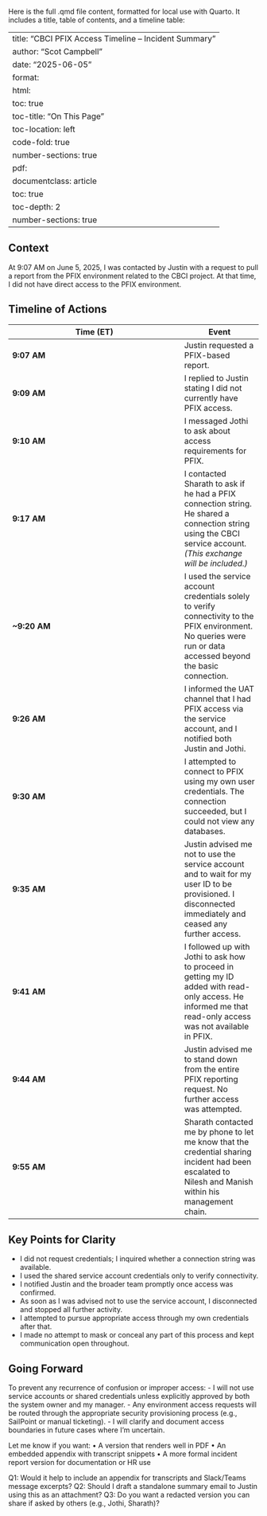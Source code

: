 Here is the full .qmd file content, formatted for local use with Quarto. It includes a title, table of contents, and a timeline table:

---
title: "CBCI PFIX Access Timeline – Incident Summary"
author: "Scot Campbell"
date: "2025-06-05"
format:
  html:
    toc: true
    toc-title: "On This Page"
    toc-location: left
    code-fold: true
    number-sections: true
  pdf:
    documentclass: article
    toc: true
    toc-depth: 2
    number-sections: true
---

## Context

At 9:07 AM on June 5, 2025, I was contacted by Justin with a request to pull a report from the PFIX environment related to the CBCI project. At that time, I did not have direct access to the PFIX environment.

## Timeline of Actions

| Time (ET)     | Event |
|---------------|-------|
| **9:07 AM**   | Justin requested a PFIX-based report. |
| **9:09 AM**   | I replied to Justin stating I did not currently have PFIX access. |
| **9:10 AM**   | I messaged Jothi to ask about access requirements for PFIX. |
| **9:17 AM**   | I contacted Sharath to ask if he had a PFIX connection string. He shared a connection string using the CBCI service account. *(This exchange will be included.)* |
| **~9:20 AM**  | I used the service account credentials solely to verify connectivity to the PFIX environment. No queries were run or data accessed beyond the basic connection. |
| **9:26 AM**   | I informed the UAT channel that I had PFIX access via the service account, and I notified both Justin and Jothi. |
| **9:30 AM**   | I attempted to connect to PFIX using my own user credentials. The connection succeeded, but I could not view any databases. |
| **9:35 AM**   | Justin advised me not to use the service account and to wait for my user ID to be provisioned. I disconnected immediately and ceased any further access. |
| **9:41 AM**   | I followed up with Jothi to ask how to proceed in getting my ID added with read-only access. He informed me that read-only access was not available in PFIX. |
| **9:44 AM**   | Justin advised me to stand down from the entire PFIX reporting request. No further access was attempted. |
| **9:55 AM**   | Sharath contacted me by phone to let me know that the credential sharing incident had been escalated to Nilesh and Manish within his management chain. |

## Key Points for Clarity

- I did not request credentials; I inquired whether a connection string was available.  
- I used the shared service account credentials only to verify connectivity.  
- I notified Justin and the broader team promptly once access was confirmed.  
- As soon as I was advised not to use the service account, I disconnected and stopped all further activity.  
- I attempted to pursue appropriate access through my own credentials after that.  
- I made no attempt to mask or conceal any part of this process and kept communication open throughout.  

## Going Forward

To prevent any recurrence of confusion or improper access:
- I will not use service accounts or shared credentials unless explicitly approved by both the system owner and my manager.
- Any environment access requests will be routed through the appropriate security provisioning process (e.g., SailPoint or manual ticketing).
- I will clarify and document access boundaries in future cases where I’m uncertain.

Let me know if you want:
	•	A version that renders well in PDF
	•	An embedded appendix with transcript snippets
	•	A more formal incident report version for documentation or HR use

Q1: Would it help to include an appendix for transcripts and Slack/Teams message excerpts?
Q2: Should I draft a standalone summary email to Justin using this as an attachment?
Q3: Do you want a redacted version you can share if asked by others (e.g., Jothi, Sharath)?